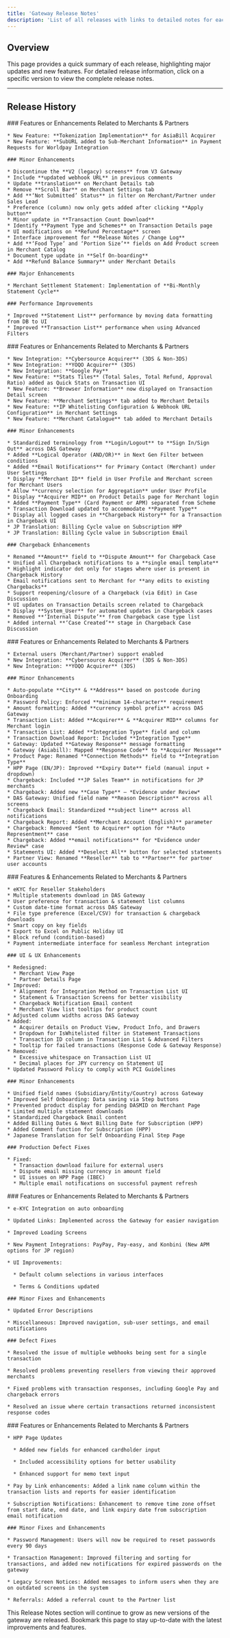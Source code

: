 ```yaml
---
title: 'Gateway Release Notes'
description: 'List of all releases with links to detailed notes for each version.'
---
```


## **Overview**

This page provides a quick summary of each release, highlighting major updates and new features. For detailed release information, click on a specific version to view the complete release notes.

***

## **Release History**

<Update label="2025-09-09" description="Release 24">
  <div style={{ fontSize: '12px', lineHeight: '1.1' }}>
    ### Features or Enhancements Related to Merchants & Partners

    * New Feature: **Tokenization Implementation** for AsiaBill Acquirer  
    * New Feature: **SubURL added to Sub-Merchant Information** in Payment Requests for Worldpay Integration  

    ### Minor Enhancements

    * Discontinue the **V2 (legacy) screens** from V3 Gateway  
    * Include **updated webhook URL** in previous comments  
    * Update **translation** on Merchant Details tab  
    * Remove **Scroll Bar** on Merchant Settings tab  
    * Add **‘Not Submitted’ Status** in filter on Merchant/Partner under Sales Lead  
    * Preference (column) now only gets added after clicking **Apply button**  
    * Minor update in **Transaction Count Download**  
    * Identify **Payment Type and Schemes** on Transaction Details page  
    * UI modifications on **Refund Percentage** screen  
    * Interface improvement for **Release Notes / Change Log**  
    * Add **‘Food Type’ and ‘Portion Size’** fields on Add Product screen in Merchant Catalog  
    * Document type update in **Self On-boarding**  
    * Add **Refund Balance Summary** under Merchant Details  

    ### Major Enhancements

    * Merchant Settlement Statement: Implementation of **Bi-Monthly Statement Cycle**  

    ### Performance Improvements

    * Improved **Statement List** performance by moving data formatting from DB to UI  
    * Improved **Transaction List** performance when using Advanced Filters  
  </div>
</Update>


<Update label="2025-07-08" description="Release 23">
  <div style={{ fontSize: '12px', lineHeight: '1.1' }}>
    ### Features or Enhancements Related to Merchants & Partners

    * New Integration: **Cybersource Acquirer** (3DS & Non-3DS)  
    * New Integration: **YOQO Acquirer** (3DS)  
    * New Integration: **Google Pay**  
    * New Feature: **Stats Tiles** (Total Sales, Total Refund, Approval Ratio) added as Quick Stats on Transaction UI  
    * New Feature: **Browser Information** now displayed on Transaction Detail screen  
    * New Feature: **Merchant Settings** tab added to Merchant Details  
    * New Feature: **IP Whitelisting Configuration & Webhook URL Configuration** in Merchant Settings  
    * New Feature: **Merchant Catalogue** tab added to Merchant Details  

    ### Minor Enhancements

    * Standardized terminology from **Login/Logout** to **Sign In/Sign Out** across DAS Gateway  
    * Added **Logical Operator (AND/OR)** in Next Gen Filter between conditions  
    * Added **Email Notifications** for Primary Contact (Merchant) under User Settings  
    * Display **Merchant ID** field in User Profile and Merchant screen for Merchant Users  
    * Allow **currency selection for Aggregation** under User Profile  
    * Display **Acquirer MID** on Product Details page for Merchant login  
    * Added **Payment Type** (Card Payment or APM) separated from Scheme  
    * Transaction Download updated to accommodate **Payment Type**  
    * Display all logged cases in **Chargeback History** for a Transaction in Chargeback UI  
    * JP Translation: Billing Cycle value on Subscription HPP  
    * JP Translation: Billing Cycle value in Subscription Email  

    ### Chargeback Enhancements

    * Renamed **Amount** field to **Dispute Amount** for Chargeback Case  
    * Unified all Chargeback notifications to a **single email template**  
    * Highlight indicator dot only for stages where user is present in Chargeback History  
    * Email notifications sent to Merchant for **any edits to existing Chargebacks**  
    * Support reopening/closure of a Chargeback (via Edit) in Case Discussion  
    * UI updates on Transaction Details screen related to Chargeback  
    * Display **System_User** for automated updates in Chargeback cases  
    * Removed **‘Internal Dispute’** from Chargeback case type list  
    * Added internal **‘Case Created’** stage in Chargeback Case Discussion  

  </div>
</Update>

<Update label="2025-05-06" description="Release 22">
  <div style={{ fontSize: '12px', lineHeight: '1.1' }}>
    ### Features or Enhancements Related to Merchants & Partners

    * External users (Merchant/Partner) support enabled  
    * New Integration: **Cybersource Acquirer** (3DS & Non-3DS)  
    * New Integration: **YOQO Acquirer** (3DS)

    ### Minor Enhancements

    * Auto-populate **City** & **Address** based on postcode during Onboarding  
    * Password Policy: Enforced **minimum 14-character** requirement  
    * Amount formatting: Added **currency symbol prefix** across DAS Gateway  
    * Transaction List: Added **Acquirer** & **Acquirer MID** columns for Merchant login  
    * Transaction List: Added **Integration Type** field and column  
    * Transaction Download Report: Included **Integration Type**  
    * Gateway: Updated **Gateway Response** message formatting  
    * Gateway (Asiabill): Mapped **Response Code** to **Acquirer Message**  
    * Product Page: Renamed **Connection Methods** field to **Integration Type**  
    * HPP Page (EN/JP): Improved **Expiry Date** field (manual input + dropdown)  
    * Chargeback: Included **JP Sales Team** in notifications for JP merchants  
    * Chargeback: Added new **Case Type** – *Evidence under Review*  
    * DAS Gateway: Unified field name **Reason Description** across all screens  
    * Chargeback Email: Standardized **subject line** across all notifications  
    * Chargeback Report: Added **Merchant Account (English)** parameter  
    * Chargeback: Removed *Sent to Acquirer* option for **Auto Representment** case  
    * Chargeback: Added **email notifications** for *Evidence under Review* case  
    * Statements UI: Added **Deselect All** button for selected statements  
    * Partner View: Renamed **Reseller** tab to **Partner** for partner user accounts  

  </div>
</Update>


<Update label="2025-02-12" description="Release 21">
  <div style={{ fontSize: '12px', lineHeight: '1.1' }}>
    ### Features & Enhancements Related to Merchants & Partners

    * eKYC for Reseller Stakeholders
    * Multiple statements download in DAS Gateway
    * User preference for transaction & statement list columns
    * Custom date-time format across DAS Gateway
    * File type preference (Excel/CSV) for transaction & chargeback downloads
    * Smart copy on key fields
    * Export to Excel on Public Holiday UI
    * Block refund (condition-based)
    * Payment intermediate interface for seamless Merchant integration

    ### UI & UX Enhancements

    * Redesigned:
      * Merchant View Page
      * Partner Details Page
    * Improved:
      * Alignment for Integration Method on Transaction List UI
      * Statement & Transaction Screens for better visibility
      * Chargeback Notification Email content
      * Merchant View list tooltips for product count
    * Adjusted column widths across DAS Gateway
    * Added:
      * Acquirer details on Product View, Product Info, and Drawers
      * Dropdown for IsWhitelisted filter in Statement Transactions
      * Transaction ID column in Transaction List & Advanced Filters
      * Tooltip for failed transactions (Response Code & Gateway Response)
    * Removed:
      * Excessive whitespace on Transaction List UI
      * Decimal places for JPY currency on Statement UI
    * Updated Password Policy to comply with PCI Guidelines

    ### Minor Enhancements

    * Unified field names (Subsidiary/Entity/Country) across Gateway
    * Improved Self Onboarding: Data saving via Step buttons
    * Prevented product display for pending DASMID on Merchant Page
    * Limited multiple statement downloads
    * Standardized Chargeback Email content
    * Added Billing Dates & Next Billing Date for Subscription (HPP)
    * Added Comment function for Subscription (HPP)
    * Japanese Translation for Self Onboarding Final Step Page

    ### Production Defect Fixes

    * Fixed:
      * Transaction download failure for external users
      * Dispute email missing currency in amount field
      * UI issues on HPP Page (IBEC)
      * Multiple email notifications on successful payment refresh
  </div>
</Update>

<Update label="2024-12-03" description="Release 20">
  <div style={{ fontSize: '12px', lineHeight: '1.1' }}>
    ### Features or Enhancements Related to Merchants & Partners

    * e-KYC Integration on auto onboarding

    * Updated Links: Implemented across the Gateway for easier navigation

    * Improved Loading Screens

    * New Payment Integrations: PayPay, Pay-easy, and Konbini (New APM options for JP region)

    * UI Improvements:

      * Default column selections in various interfaces

      * Terms & Conditions updated

    ### Minor Fixes and Enhancements

    * Updated Error Descriptions

    * Miscellaneous: Improved navigation, sub-user settings, and email notifications

    ### Defect Fixes

    * Resolved the issue of multiple webhooks being sent for a single transaction

    * Resolved problems preventing resellers from viewing their approved merchants

    * Fixed problems with transaction responses, including Google Pay and chargeback errors

    * Resolved an issue where certain transactions returned inconsistent response codes
  </div>
</Update>

<Update label="2024-10-01" description="Release 19">
  <div style={{ fontSize: '12px', lineHeight: '1.1' }}>
    ### Features or Enhancements Related to Merchants & Partners

    * HPP Page Updates

      * Added new fields for enhanced cardholder input

      * Included accessibility options for better usability

      * Enhanced support for memo text input

    * Pay by Link enhancements: Added a link name column within the transaction lists and reports for easier identification

    * Subscription Notifications: Enhancement to remove time zone offset from start date, end date, and link expiry date from subscription email notification

    ### Minor Fixes and Enhancements

    * Password Management: Users will now be required to reset passwords every 90 days

    * Transaction Management: Improved filtering and sorting for transactions, and added new notifications for expired passwords on the gateway

    * Legacy Screen Notices: Added messages to inform users when they are on outdated screens in the system

    * Referrals: Added a referral count to the Partner list
  </div>
</Update>

<Note>
  This Release Notes section will continue to grow as new versions of the gateway are released. Bookmark this page to stay up-to-date with the latest improvements and features.
</Note>